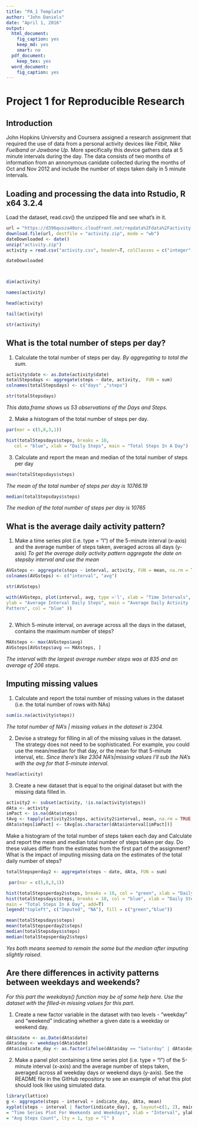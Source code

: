 ---
title: "PA_1 Template"
author: "John Daniels"
date: "April 1, 2016"
output:
  html_document:
    fig_caption: yes
    keep_md: yes
    smart: no
  pdf_document:
    keep_tex: yes
  word_document:
    fig_caption: yes
---

# **Project 1 for Reproducible Research**

## Introduction
John Hopkins University and Coursera assigned a research assignment that required
the use of data from a personal activity devices like *Fitbit, Nike Fuelband or 
Jawbone Up.* More specifically this device gathers data at 5 minute intervals
during the day. The data consists of two months of information from an
annonymous canidate collected during the months of Oct and Nov 2012 and include the number of steps taken daily in 5 minute intervals. 

## Loading and processing the data into Rstudio, R x64 3.2.4 
 Load the dataset, read.csv() the unzipped file and see what's in it.


```{r}

url = "https://d396qusza40orc.cloudfront.net/repdata%2Fdata%2Factivity.zip"
download.file(url, destfile = "activity.zip", mode = "wb")
dateDownloaded <- date()
unzip("activity.zip")
activity = read.csv("activity.csv", header=T, colClasses = c("integer", "character", "integer") ,sep = ",")

dateDownloaded



dim(activity)

names(activity)

head(activity)

tail(activity)

str(activity)

```

## **What is the total number of steps per day?**

1. Calculate the total number of steps per day. 
*By aggregating to total the sum.*


```{r}
activity$date <- as.Date(activity$date)
totalStepsdays <- aggregate(steps ~ date, activity,  FUN = sum)
colnames(totalStepsdays) <- c("days" ,"steps")

str(totalStepsdays)
```


*This data.frame shows us 53 observations of the Days and Steps.* 

2. Make a histogram of the total number of steps per day.


```{r,echo=TRUE}
par(mar = c(5,8,3,1))

hist(totalStepsdays$steps, breaks = 10, 
   col = "blue", xlab = "Daily Steps", main = "Total Steps In A Day")

```

3. Calculate and report the mean and median of the total number of steps per day


```{r}
mean(totalStepsdays$steps)
```


*The mean of the total number of steps per day is 10766.19*
```{r}
median(totalStepsdays$steps)
```


*The median of the total number of steps per day is 10765*

## **What is the average daily activity pattern?**
1. Make a time series plot (i.e. type = "l") of the 5-minute interval (x-axis) and the average number of steps taken, averaged across all days (y-axis)
*To get the average daily activity pattern aggregate the date on stepsby interval and use the mean*

```{r}
AVGsteps <- aggregate(steps ~ interval, activity, FUN = mean, na.rm = TRUE)
colnames(AVGsteps) <- c("interval", "avg")

str(AVGsteps)
```


```{r,echo=TRUE}
with(AVGsteps, plot(interval, avg, type ='l', xlab = "Time Intervals", 
ylab = "Average Interval Daily Steps", main = "Average Daily Activity 
Pattern", col = "blue" ))
     
```


2. Which 5-minute interval, on average across all the days in the dataset, contains the maximum number of steps?


```{r}
MAXsteps <- max(AVGsteps$avg)
AVGsteps[AVGsteps$avg == MAXsteps, ]
```
*The interval with the largest average number steps was at 835 and an average of 206 steps.*

## **Imputing missing values**
1. Calculate and report the total number of missing values in the dataset (i.e. the total number of rows with NAs)


```{r}
sum(is.na(activity$steps))
```


*The total number of NA's | missing values in the dataset is 2304.*

2. Devise a strategy for filling in all of the missing values in the dataset. The strategy does not need to be sophisticated. For example, you could use the mean/median for that day, or the mean for that 5-minute interval, etc.
*Since there's like 2304 NA's|missing values I'll sub the NA's with the avg for that 5-minute interval.* 


```{r}
head(activity)
```


3. Create a new dataset that is equal to the original dataset but with the missing data filled in.


```{r}

activity2 <- subset(activity, !is.na(activity$steps))
dAta <- activity
imPact <- is.na(dAta$steps)
tAvg <- tapply(activity2$steps, activity2$interval, mean, na.rm = TRUE, simplify = T)
dAta$steps[imPact] <- tAvg[as.character(dAta$interval[imPact])]


```


Make a histogram of the total number of steps taken each day and Calculate and report the mean and median total number of steps taken per day. Do these values differ from the estimates from the first part of the assignment? What is the impact of imputing missing data on the estimates of the total daily number of steps?


```{r}

totalStepsperday2 <- aggregate(steps ~ date, dAta, FUN = sum)

```



```{r, echo=TRUE}
 par(mar = c(5,8,3,1))

hist(totalStepsperday2$steps, breaks = 10, col = "green", xlab = "Daily Steps", main = "Total Steps In A Day")
hist(totalStepsdays$steps, breaks = 10, col = "blue", xlab = "Daily Steps", 
main = "Total Steps In A Day", add=T) 
legend("topleft", c("Imputed", "NA"), fill = c("green","blue"))

```



```{r}
mean(totalStepsdays$steps)
mean(totalStepsperday2$steps)
median(totalStepsdays$steps)
median(totalStepsperday2$steps)
```


*Yes both means seemed to remain the same but the median after imputing slightly raised.*


## **Are there differences in activity patterns between weekdays and weekends?**
*For this part the weekdays() function may be of some help here. Use the dataset with the filled-in missing values for this part.*


1. Create a new factor variable in the dataset with two levels - "weekday" and "weekend" indicating whether a given date is a weekday or weekend day.


```{r}
dAta$date <- as.Date(dAta$date)
dAta$day <- weekdays(dAta$date)
dAta$indicate_day <- as.factor(ifelse(dAta$day == "Saturday" | dAta$day == "Sunday", "weekend", "weekday"))
```


2. Make a panel plot containing a time series plot (i.e. type = "l") of the 5-minute interval (x-axis) and the average number of steps taken, averaged across all weekday days or weekend days (y-axis). See the README file in the GitHub repository to see an example of what this plot should look like using simulated data.


```{r,echo=TRUE}
library(lattice)
g <- aggregate(steps ~ interval + indicate_day, dAta, mean)
xyplot(steps ~ interval | factor(indicate_day), g, layout=c(1, 2), main 
= "Time Series Plot For Weekends and Weekdays", xlab = "Interval", ylab 
= "Avg Steps Count", lty = 1, typ = "l" )
```

